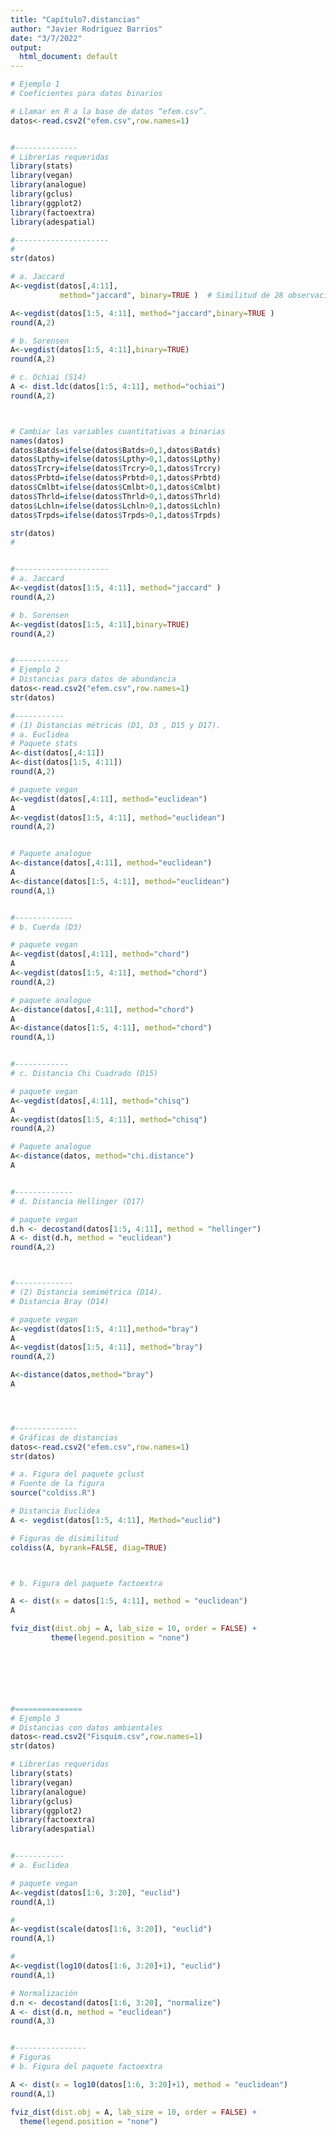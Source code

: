 ---
title: "Capítulo7.distancias"
author: "Javier Rodríguez Barrios"
date: "3/7/2022"
output:
  html_document: default
---


```{r, message= FALSE, warning= FALSE}
# Ejemplo 1
# Coeficientes para datos binarios

# Llamar en R a la base de datos “efem.csv”.
datos<-read.csv2("efem.csv",row.names=1)


#--------------
# Librerías requeridas
library(stats)
library(vegan)
library(analogue)
library(gclus)
library(ggplot2)
library(factoextra)
library(adespatial)

#---------------------
#
str(datos)

# a. Jaccard
A<-vegdist(datos[,4:11], 
           method="jaccard", binary=TRUE )  # Similitud de 28 observaciones

A<-vegdist(datos[1:5, 4:11], method="jaccard",binary=TRUE )
round(A,2)

# b. Sorensen
A<-vegdist(datos[1:5, 4:11],binary=TRUE)
round(A,2)

# c. Ochiai (S14) 
A <- dist.ldc(datos[1:5, 4:11], method="ochiai")
round(A,2)



# Cambiar las variables cuantitativas a binarias 
names(datos)
datos$Batds=ifelse(datos$Batds>0,1,datos$Batds)
datos$Lpthy=ifelse(datos$Lpthy>0,1,datos$Lpthy)
datos$Trcry=ifelse(datos$Trcry>0,1,datos$Trcry)
datos$Prbtd=ifelse(datos$Prbtd>0,1,datos$Prbtd)
datos$Cmlbt=ifelse(datos$Cmlbt>0,1,datos$Cmlbt)
datos$Thrld=ifelse(datos$Thrld>0,1,datos$Thrld)
datos$Lchln=ifelse(datos$Lchln>0,1,datos$Lchln)
datos$Trpds=ifelse(datos$Trpds>0,1,datos$Trpds)

str(datos)
#


#---------------------
# a. Jaccard
A<-vegdist(datos[1:5, 4:11], method="jaccard" )
round(A,2)

# b. Sorensen
A<-vegdist(datos[1:5, 4:11],binary=TRUE)
round(A,2)


#------------
# Ejemplo 2
# Distancias para datos de abundancia
datos<-read.csv2("efem.csv",row.names=1)
str(datos)

#-----------
# (1) Distancias métricas (D1, D3 , D15 y D17).
# a. Euclidea
# Paquete stats
A<-dist(datos[,4:11])
A<-dist(datos[1:5, 4:11])
round(A,2)              

# paquete vegan
A<-vegdist(datos[,4:11], method="euclidean")
A
A<-vegdist(datos[1:5, 4:11], method="euclidean")
round(A,2) 


# Paquete analogue
A<-distance(datos[,4:11], method="euclidean")
A
A<-distance(datos[1:5, 4:11], method="euclidean")
round(A,1) 


#-------------
# b. Cuerda (D3)

# paquete vegan
A<-vegdist(datos[,4:11], method="chord")
A
A<-vegdist(datos[1:5, 4:11], method="chord")
round(A,2)

# paquete analogue
A<-distance(datos[,4:11], method="chord")
A
A<-distance(datos[1:5, 4:11], method="chord")
round(A,1) 


#------------
# c. Distancia Chi Cuadrado (D15)

# paquete vegan
A<-vegdist(datos[,4:11], method="chisq")
A
A<-vegdist(datos[1:5, 4:11], method="chisq")
round(A,2)

# Paquete analogue
A<-distance(datos, method="chi.distance")
A


#-------------
# d. Distancia Hellinger (D17)

# paquete vegan
d.h <- decostand(datos[1:5, 4:11], method = "hellinger")
A <- dist(d.h, method = "euclidean")
round(A,2)



#-------------
# (2) Distancia semimétrica (D14).
# Distancia Bray (D14)

# paquete vegan
A<-vegdist(datos[1:5, 4:11],method="bray")
A
A<-vegdist(datos[1:5, 4:11], method="bray")
round(A,2)

A<-distance(datos,method="bray")
A




#--------------
# Gráficas de distancias 
datos<-read.csv2("efem.csv",row.names=1)
str(datos)

# a. Figura del paquete gclust
# Fuente de la figura
source("coldiss.R") 

# Distancia Euclidea
A <- vegdist(datos[1:5, 4:11], Method="euclid")

# Figuras de disimilitud
coldiss(A, byrank=FALSE, diag=TRUE)



# b. Figura del paquete factoextra

A <- dist(x = datos[1:5, 4:11], method = "euclidean")
A

fviz_dist(dist.obj = A, lab_size = 10, order = FALSE) +
         theme(legend.position = "none") 
         






#===============
# Ejemplo 3
# Distancias con datos ambientales
datos<-read.csv2("Fisquim.csv",row.names=1)
str(datos)

# Librerías requeridas
library(stats)
library(vegan)
library(analogue)
library(gclus)
library(ggplot2)
library(factoextra)
library(adespatial)


#-----------
# a. Euclidea

# paquete vegan
A<-vegdist(datos[1:6, 3:20], "euclid")
round(A,1)

#
A<-vegdist(scale(datos[1:6, 3:20]), "euclid")
round(A,1)

#
A<-vegdist(log10(datos[1:6, 3:20]+1), "euclid")
round(A,1)

# Normalización
d.n <- decostand(datos[1:6, 3:20], "normalize")
A <- dist(d.n, method = "euclidean")
round(A,3) 


#----------------
# Figuras
# b. Figura del paquete factoextra

A <- dist(x = log10(datos[1:6, 3:20]+1), method = "euclidean")
round(A,1)

fviz_dist(dist.obj = A, lab_size = 10, order = FALSE) +
  theme(legend.position = "none")


```

